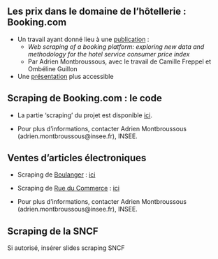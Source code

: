 ## Les prix dans le domaine de l'hôtellerie : Booking.com

- Un travail ayant donné lieu à une [publication](https://www.ottawagroup.org/Ottawa/ottawagroup.nsf/4a256353001af3ed4b2562bb00121564/90eefd961765454eca25886a00042203/$FILE/Web%20scraping%20of%20booking.com_Paper.pdf) :
    - *Web scraping of a booking platform: exploring new data and methodology for the hotel service consumer price index*
    - Par Adrien Montbroussous, avec le travail de Camille Freppel et Ombéline Guillon

- Une [présentation](http://www.jms-insee.fr/2022/S14_1_PPT_MONTBROUSSOUS_JMS2022.pdf) plus accessible


## Scraping de Booking.com : le code

- La partie 'scraping' du projet est disponible [ici](https://git.lab.sspcloud.fr/methodo-ipc/webscraping-hotel).

- Pour plus d'informations, contacter Adrien Montbroussous (adrien.montbroussous@insee.fr), INSEE.


## Ventes d'articles électroniques

- Scraping de [Boulanger](https://www.boulanger.com/) : [ici](https://git.lab.sspcloud.fr/methodo-ipc/webscraping-biens-electroniques/-/tree/master/boulanger)

- Scraping de [Rue du Commerce](https://www.rueducommerce.fr/) : [ici](https://git.lab.sspcloud.fr/methodo-ipc/webscraping-biens-electroniques/-/tree/master/rue-du-commerce)

- Pour plus d'informations, contacter Adrien Montbroussous (adrien.montbroussous@insee.fr), INSEE.


## Scraping de la SNCF

Si autorisé, insérer slides scraping SNCF